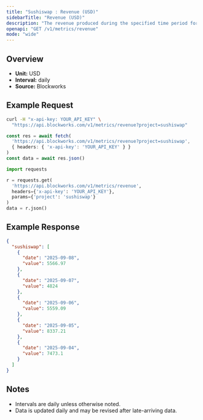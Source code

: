 ```yaml
---
title: "Sushiswap : Revenue (USD)"
sidebarTitle: "Revenue (USD)"
description: "The revenue produced during the specified time period for given project."
openapi: "GET /v1/metrics/revenue"
mode: "wide"
---
```


## Overview

- **Unit:** USD
- **Interval:** daily
- **Source:** Blockworks

## Example Request

<CodeGroup>

```bash cURL
curl -H "x-api-key: YOUR_API_KEY" \
  "https://api.blockworks.com/v1/metrics/revenue?project=sushiswap"
```

```typescript TypeScript
const res = await fetch(
  'https://api.blockworks.com/v1/metrics/revenue?project=sushiswap',
  { headers: { 'x-api-key': 'YOUR_API_KEY' } }
)
const data = await res.json()
```

```python Python
import requests

r = requests.get(
  'https://api.blockworks.com/v1/metrics/revenue',
  headers={'x-api-key': 'YOUR_API_KEY'},
  params={'project': 'sushiswap'}
)
data = r.json()
```

</CodeGroup>

## Example Response

```json
{
  "sushiswap": [
    {
      "date": "2025-09-08",
      "value": 5566.97
    },
    {
      "date": "2025-09-07",
      "value": 4824
    },
    {
      "date": "2025-09-06",
      "value": 5559.09
    },
    {
      "date": "2025-09-05",
      "value": 8337.21
    },
    {
      "date": "2025-09-04",
      "value": 7473.1
    }
  ]
}
```

## Notes
- Intervals are daily unless otherwise noted.
- Data is updated daily and may be revised after late-arriving data.
